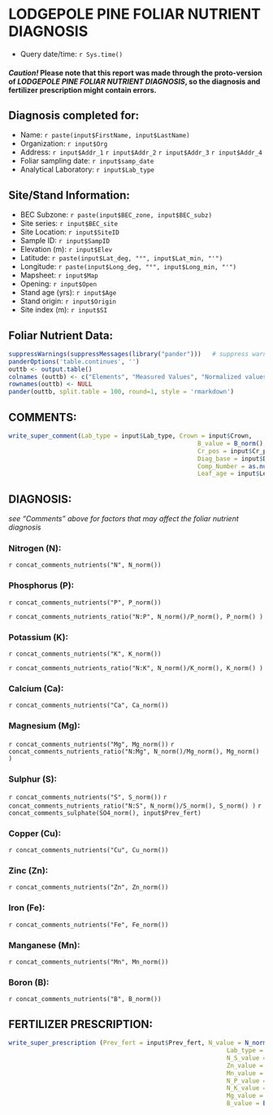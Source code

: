 # LODGEPOLE PINE FOLIAR NUTRIENT DIAGNOSIS

* Query date/time: `r Sys.time()`

#### *Caution!* Please note that this report was made through the proto-version of *LODGEPOLE PINE FOLIAR NUTRIENT DIAGNOSIS*, so the diagnosis and fertilizer prescription might contain errors.

## Diagnosis completed for:

* Name: `r paste(input$FirstName, input$LastName)`
* Organization: `r input$Org`
* Address: `r input$Addr_1` `r input$Addr_2` `r input$Addr_3` `r input$Addr_4`
* Foliar sampling date: `r input$samp_date`
* Analytical Laboratory: `r input$Lab_type`


## Site/Stand Information:

* BEC Subzone: `r paste(input$BEC_zone, input$BEC_subz)`
* Site series: `r input$BEC_site`
* Site Location: `r input$SiteID`
* Sample ID: `r input$SampID`
* Elevation (m): `r input$Elev`
* Latitude: `r paste(input$Lat_deg, "°", input$Lat_min, "'")`
* Longitude: `r paste(input$Long_deg, "°", input$Long_min, "'")`
* Mapsheet: `r input$Map`
* Opening: `r input$Open`
* Stand age (yrs): `r input$Age`
* Stand origin: `r input$Origin`
* Site index (m): `r input$SI`


## Foliar Nutrient Data:

```r
suppressWarnings(suppressMessages(library("pander")))   # suppress warnings
panderOptions('table.continues', '')
outtb <- output.table()
colnames (outtb) <- c("Elements", "Measured Values", "Normalized values", "Interpretation")
rownames(outtb) <- NULL
pander(outtb, split.table = 100, round=1, style = 'rmarkdown')
```



## COMMENTS:

```r
write_super_comment(Lab_type = input$Lab_type, Crown = input$Crown,
                                                    B_value = B_norm(), N_K_value = N_norm()/K_norm(),
                                                    Cr_pos = input$Cr_pos, samp_date = input$samp_date, 
                                                    Diag_base = input$Diag_base, 
                                                    Comp_Number = as.numeric(input$Comp_Number),
                                                    Leaf_age = input$Leaf_age, Pertinent = input$Pertinent)
```


## DIAGNOSIS:

*see "Comments" above for factors that may affect the foliar nutrient diagnosis*

### Nitrogen (N):
`r concat_comments_nutrients("N", N_norm())`


### Phosphorus (P):
`r concat_comments_nutrients("P", P_norm())`

`r concat_comments_nutrients_ratio("N:P", N_norm()/P_norm(), P_norm() )`

### Potassium (K):
`r concat_comments_nutrients("K", K_norm())`

`r concat_comments_nutrients_ratio("N:K", N_norm()/K_norm(), K_norm() )`

### Calcium (Ca):
`r concat_comments_nutrients("Ca", Ca_norm())`


### Magnesium (Mg):
`r concat_comments_nutrients("Mg", Mg_norm())`
`r concat_comments_nutrients_ratio("N:Mg", N_norm()/Mg_norm(), Mg_norm() )`

### Sulphur (S):
`r concat_comments_nutrients("S", S_norm())`
`r concat_comments_nutrients_ratio("N:S", N_norm()/S_norm(), S_norm() )`
`r concat_comments_sulphate(SO4_norm(), input$Prev_fert)`

### Copper (Cu):
`r concat_comments_nutrients("Cu", Cu_norm())`


### Zinc (Zn):
`r concat_comments_nutrients("Zn", Zn_norm())`

### Iron (Fe):
`r concat_comments_nutrients("Fe", Fe_norm())`

### Manganese (Mn):
`r concat_comments_nutrients("Mn", Mn_norm())`

### Boron (B):
`r concat_comments_nutrients("B", B_norm())`



##  FERTILIZER PRESCRIPTION:

```r
write_super_prescription (Prev_fert = input$Prev_fert, N_value = N_norm(), 
                                                            Lab_type = input$Lab_type, SO4_value = SO4_norm(),
                                                            N_S_value = N_norm()/S_norm(), Cu_value = Cu_norm(),
                                                            Zn_value = Zn_norm(), Fe_value = Fe_norm(), 
                                                            Mn_value = Mn_norm(), P_value = P_norm(), 
                                                            N_P_value = N_norm()/P_norm(), K_value = K_norm(),
                                                            N_K_value = N_norm()/K_norm(), Ca_value = Ca_norm(), 
                                                            Mg_value = Mg_norm(), N_Mg_value = N_norm()/Mg_norm(),
                                                            B_value = B_norm())

```



